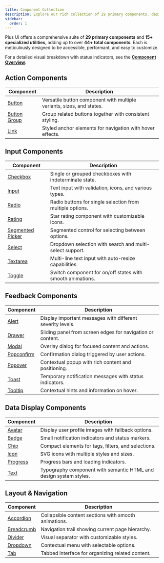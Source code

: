 ```yaml
---
title: Component Collection
description: Explore our rich collection of 29 primary components, designed to be accessible, customizable, and framework-agnostic.
sidebar:
  order: 1
---
```


Plus UI offers a comprehensive suite of **29 primary components** and **15+ specialized utilities**, adding up to over **44+ total components**. Each is meticulously designed to be accessible, performant, and easy to customize.

For a detailed visual breakdown with status indicators, see the [**Component Overview**](/getting-started/component-overview/).

## Action Components

| Component | Description |
|-----------|-------------|
| [Button](/components/button) | Versatile button component with multiple variants, sizes, and states. |
| [Button Group](/components/button-group) | Group related buttons together with consistent styling. |
| [Link](/components/link) | Styled anchor elements for navigation with hover effects. |

## Input Components

| Component | Description |
|-----------|-------------|
| [Checkbox](/components/checkbox) | Single or grouped checkboxes with indeterminate state. |
| [Input](/components/input) | Text input with validation, icons, and various types. |
| [Radio](/components/radio) | Radio buttons for single selection from multiple options. |
| [Rating](/components/rating) | Star rating component with customizable icons. |
| [Segmented Picker](/components/segmented-picker) | Segmented control for selecting between options. |
| [Select](/components/select) | Dropdown selection with search and multi-select support. |
| [Textarea](/components/textarea) | Multi-line text input with auto-resize capabilities. |
| [Toggle](/components/toggle) | Switch component for on/off states with smooth animations. |

## Feedback Components

| Component | Description |
|-----------|-------------|
| [Alert](/components/alert) | Display important messages with different severity levels. |
| [Drawer](/components/drawer) | Sliding panel from screen edges for navigation or content. |
| [Modal](/components/modal) | Overlay dialog for focused content and actions. |
| [Popconfirm](/components/popconfirm) | Confirmation dialog triggered by user actions. |
| [Popover](/components/popover) | Contextual popup with rich content and positioning. |
| [Toast](/components/toast) | Temporary notification messages with status indicators. |
| [Tooltip](/components/tooltip) | Contextual hints and information on hover. |

## Data Display Components

| Component | Description |
|-----------|-------------|
| [Avatar](/components/avatar) | Display user profile images with fallback options. |
| [Badge](/components/badge) | Small notification indicators and status markers. |
| [Chip](/components/chip) | Compact elements for tags, filters, and selections. |
| [Icon](/components/icon) | SVG icons with multiple styles and sizes. |
| [Progress](/components/progress) | Progress bars and loading indicators. |
| [Text](/components/text) | Typography component with semantic HTML and design system styles. |

## Layout & Navigation

| Component | Description |
|-----------|-------------|
| [Accordion](/components/accordion) | Collapsible content sections with smooth animations. |
| [Breadcrumb](/components/breadcrumb) | Navigation trail showing current page hierarchy. |
| [Divider](/components/divider) | Visual separator with customizable styles. |
| [Dropdown](/components/dropdown) | Contextual menu with selectable options. |
| [Tab](/components/tab) | Tabbed interface for organizing related content. |
